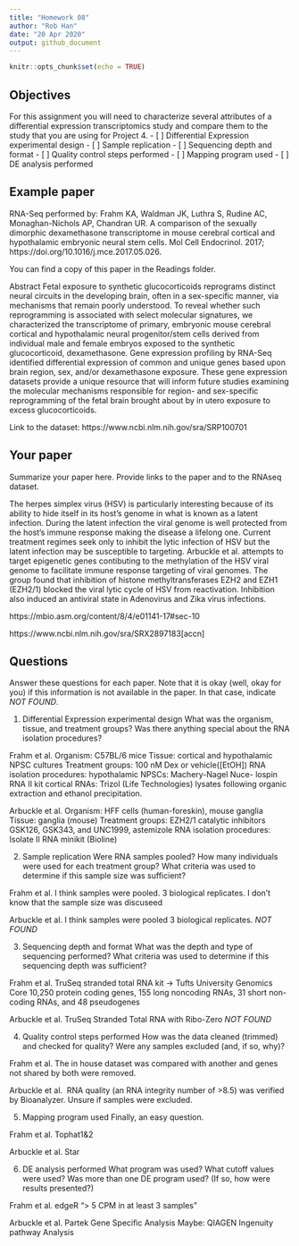```yaml
---
title: "Homework 08"
author: "Rob Han"
date: "20 Apr 2020"
output: github_document
---
```


```r
knitr::opts_chunk$set(echo = TRUE)
```

## Objectives

For this assignment you will need to characterize several attributes of a differential expression transcriptomics study and compare them to the study that you are using for Project 4.
- [ ] Differential Expression experimental design
- [ ] Sample replication
- [ ] Sequencing depth and format
- [ ] Quality control steps performed
- [ ] Mapping program used
- [ ] DE analysis performed

## Example paper

RNA-Seq performed by:
Frahm KA, Waldman JK, Luthra S, Rudine AC, Monaghan-Nichols AP, Chandran UR. A comparison of the sexually dimorphic dexamethasone transcriptome in mouse cerebral cortical and hypothalamic embryonic neural stem cells. Mol Cell Endocrinol. 2017; https://doi.org/10.1016/j.mce.2017.05.026.

You can find a copy of this paper in the Readings folder. 

Abstract
Fetal exposure to synthetic glucocorticoids reprograms distinct neural circuits in the developing brain, often in a sex-specific manner, via mechanisms that remain poorly understood. To reveal whether such reprogramming is associated with select molecular signatures, we characterized the transcriptome of primary, embryonic mouse cerebral cortical and hypothalamic neural progenitor/stem cells derived from individual male and female embryos exposed to the synthetic glucocorticoid, dexamethasone. Gene expression profiling by RNA-Seq identified differential expression of common and unique genes based upon brain region, sex, and/or dexamethasone exposure. These gene expression datasets provide a unique resource that will inform future studies examining the molecular mechanisms responsible for region- and sex-specific reprogramming of the fetal brain brought about by in utero exposure to excess glucocorticoids.

Link to the dataset: https://www.ncbi.nlm.nih.gov/sra/SRP100701

## Your paper

Summarize your paper here. Provide links to the paper and to the RNAseq dataset.

The herpes simplex virus (HSV) is particularly interesting because of its ability to hide itself in its host's 
genome in what is known as a latent infection. During the latent infection the viral genome is well protected from 
the host's immune response making the disease a lifelong one. Current treatment regimes seek only to inhibit the 
lytic infection of HSV but the latent infection may be susceptible to targeting. Arbuckle et al. attempts to target
epigenetic genes contibuting to the methylation of the HSV viral genome to facilitate immune response targeting of
viral genomes. The group found that inhibition of histone methyltransferases EZH2 and EZH1 (EZH2/1) blocked the 
viral lytic cycle of HSV from reactivation. Inhibition also induced an antiviral state in Adenovirus and Zika virus 
infections. 

https://mbio.asm.org/content/8/4/e01141-17#sec-10

https://www.ncbi.nlm.nih.gov/sra/SRX2897183[accn]

## Questions

Answer these questions for each paper. Note that it is okay (well, okay for you) if this information is not available in the paper. In that case, indicate *NOT FOUND*.

1. Differential Expression experimental design
What was the organism, tissue, and treatment groups? Was there anything special about the RNA isolation procedures?

Frahm et al.
Organism: C57BL/6 mice
Tissue: cortical and hypothalamic NPSC cultures
Treatment groups: 100 nM Dex or vehicle([EtOH])
RNA isolation procedures: hypothalamic NPSCs: Machery-Nagel Nuce- lospin RNA II kit 
cortical RNAs: Trizol (Life Technologies) lysates following organic extraction and ethanol precipitation.

Arbuckle et al.
Organism: HFF cells (human-foreskin), mouse ganglia
Tissue: ganglia (mouse)
Treatment groups: EZH2/1 catalytic inhibitors GSK126, GSK343, and UNC1999, astemizole
RNA isolation procedures: Isolate II RNA minikit (Bioline)

2. Sample replication
Were RNA samples pooled? How many individuals were used for each treatment group? What criteria was used to determine if this sample size was sufficient?

Frahm et al.
I think samples were pooled. 
3 biological replicates.
I don't know that the sample size was discuseed

Arbuckle et al.
I think samples were pooled
3 biological replicates.
*NOT FOUND*

3. Sequencing depth and format
What was the depth and type of sequencing performed? What criteria was used to determine if this sequencing depth was sufficient?

Frahm et al.
TruSeq stranded total RNA kit -> Tufts University Genomics Core
10,250 protein coding genes, 155 long noncoding RNAs, 31 short non- coding RNAs, and 48 pseudogenes 

Arbuckle et al.
TruSeq Stranded Total RNA with Ribo-Zero
*NOT FOUND*

4. Quality control steps performed
How was the data cleaned (trimmed) and checked for quality? Were any samples excluded (and, if so, why)?

Frahm et al.
The in house dataset was compared with another and genes not shared by both were removed.

Arbuckle et al. 
RNA quality (an RNA integrity number of >8.5) was verified by Bioanalyzer. Unsure if samples were excluded.

5. Mapping program used
Finally, an easy question.

Frahm et al.
Tophat1&2

Arbuckle et al.
Star

6. DE analysis performed
What program was used? What cutoff values were used? Was more than one DE program used? (If so, how were results presented?)

Frahm et al.
edgeR
"> 5 CPM in at least 3 samples"
 
Arbuckle et al.
Partek Gene Specific Analysis 
Maybe: QIAGEN Ingenuity pathway Analysis